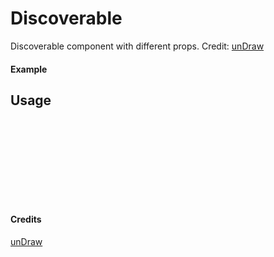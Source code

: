 
<Meta of={Discoverable} title="unDraw/Discoverable" />

# Discoverable

Discoverable component with different props.
Credit: [unDraw](https://undraw.co/illustrations)

#### Example

<Canvas of={Discoverable.Primary} />

## Usage

```ts
import { Discoverable } from "yadl-ui";

const Example = () => {
  return (
      <Discoverable />
  );
};

export default Example;
```

#### Credits
[unDraw](https://undraw.co/illustrations)
